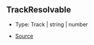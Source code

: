 ## TrackResolvable

- Type: Track \| string \| number

- [Source](https://github.com/Androz2091/discord-player/blob/f2dbc02/packages/discord-player/src/fabric/Track.ts#L9)